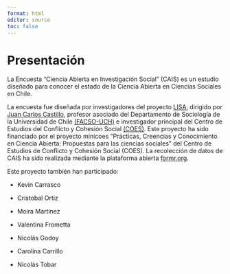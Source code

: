 ```yaml
---
format: html
editor: source
toc: false
---
```


# Presentación {.unnumbered}

La Encuesta "Ciencia Abierta en Investigación Social" (CAIS) es un estudio diseñado para conocer el estado de la Ciencia Abierta en Ciencias Sociales en Chile.

La encuesta fue diseñada por investigadores del proyecto [LISA](lisa-coes.com), dirigido por [Juan Carlos Castillo](https://jc-castillo.com/), profesor asociado del Departamento de Sociología de la Universidad de Chile [(FACSO-UCH)](https://facso.uchile.cl/) e investigador principal del Centro de Estudios del Conflicto y Cohesión Social [(COES)](https://coes.cl/). Este proyecto ha sido financiado por el proyecto minicoes "Prácticas, Creencias y Conocimiento en Ciencia Abierta: Propuestas para las ciencias sociales" del Centro de Estudios de Conflicto y Cohesión Social (COES). La recolección de datos de CAIS ha sido realizada mediante la plataforma abierta [formr.org](https://formr.org).

Este proyecto también han participado:

- Kevin Carrasco

- Cristobal Ortiz

- Moira Martinez

- Valentina Frometta

- Nicolás Godoy

- Carolina Carrillo

- Nicolás Tobar
